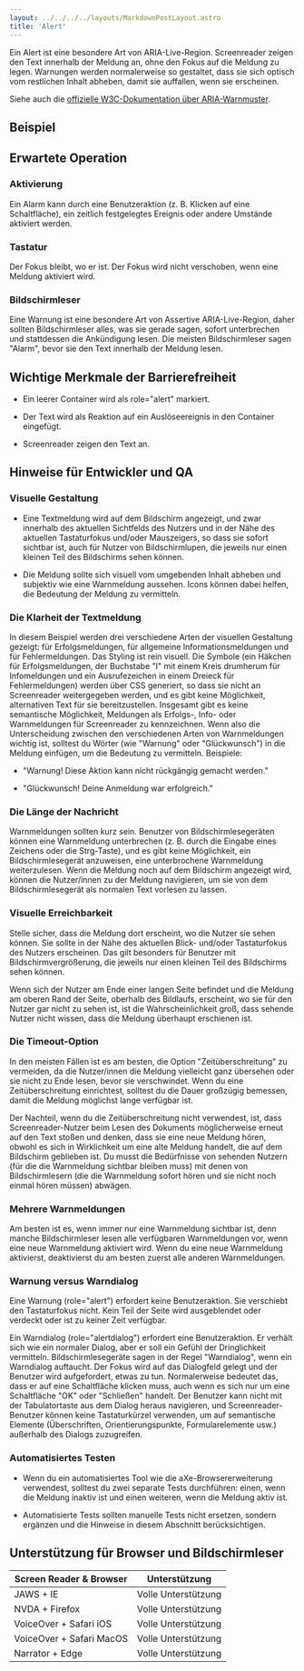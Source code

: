 ```yaml
---
layout: ../../../../layouts/MarkdownPostLayout.astro
title: 'Alert'
---
```



Ein Alert ist eine besondere Art von ARIA-Live-Region. Screenreader zeigen den
Text innerhalb der Meldung an, ohne den Fokus auf die Meldung zu legen. Warnungen
werden normalerweise so gestaltet, dass sie sich optisch vom restlichen Inhalt
abheben, damit sie auffallen, wenn sie erscheinen.

Siehe auch die <a href="https://www.w3.org/WAI/ARIA/apg/patterns/alert/"
target="_blank">offizielle W3C-Dokumentation über ARIA-Warnmuster</a>.

## Beispiel

<Alert />

## Erwartete Operation

### Aktivierung

Ein Alarm kann durch eine Benutzeraktion (z. B. Klicken auf eine Schaltfläche),
ein zeitlich festgelegtes Ereignis oder andere Umstände aktiviert werden.

### Tastatur

Der Fokus bleibt, wo er ist. Der Fokus wird nicht verschoben, wenn eine Meldung
aktiviert wird.

### Bildschirmleser

Eine Warnung ist eine besondere Art von Assertive ARIA-Live-Region, daher sollten
Bildschirmleser alles, was sie gerade sagen, sofort unterbrechen und stattdessen
die Ankündigung lesen. Die meisten Bildschirmleser sagen "Alarm", bevor sie den
Text innerhalb der Meldung lesen.

## Wichtige Merkmale der Barrierefreiheit

- Ein leerer Container wird als role="alert" markiert.

- Der Text wird als Reaktion auf ein Auslöseereignis in den Container eingefügt.

- Screenreader zeigen den Text an.

## Hinweise für Entwickler und QA

### Visuelle Gestaltung

- Eine Textmeldung wird auf dem Bildschirm angezeigt, und zwar innerhalb des aktuellen
  Sichtfelds des Nutzers und in der Nähe des aktuellen Tastaturfokus und/oder Mauszeigers,
  so dass sie sofort sichtbar ist, auch für Nutzer von Bildschirmlupen, die jeweils
  nur einen kleinen Teil des Bildschirms sehen können.

- Die Meldung sollte sich visuell vom umgebenden Inhalt abheben und subjektiv wie
  eine Warnmeldung aussehen. Icons können dabei helfen, die Bedeutung der Meldung
  zu vermitteln.

### Die Klarheit der Textmeldung

In diesem Beispiel werden drei verschiedene Arten der visuellen Gestaltung gezeigt:
für Erfolgsmeldungen, für allgemeine Informationsmeldungen und für Fehlermeldungen.
Das Styling ist rein visuell. Die Symbole (ein Häkchen für Erfolgsmeldungen, der
Buchstabe "I" mit einem Kreis drumherum für Infomeldungen und ein Ausrufezeichen
in einem Dreieck für Fehlermeldungen) werden über CSS generiert, so dass sie nicht
an Screenreader weitergegeben werden, und es gibt keine Möglichkeit, alternativen
Text für sie bereitzustellen. Insgesamt gibt es keine semantische Möglichkeit,
Meldungen als Erfolgs-, Info- oder Warnmeldungen für Screenreader zu kennzeichnen.
Wenn also die Unterscheidung zwischen den verschiedenen Arten von Warnmeldungen
wichtig ist, solltest du Wörter (wie "Warnung" oder "Glückwunsch") in die Meldung
einfügen, um die Bedeutung zu vermitteln. Beispiele:

- "Warnung! Diese Aktion kann nicht rückgängig gemacht werden."

- "Glückwunsch! Deine Anmeldung war erfolgreich."

### Die Länge der Nachricht

Warnmeldungen sollten kurz sein. Benutzer von Bildschirmlesegeräten können eine
Warnmeldung unterbrechen (z. B. durch die Eingabe eines Zeichens oder die Strg-Taste),
und es gibt keine Möglichkeit, ein Bildschirmlesegerät anzuweisen, eine
unterbrochene Warnmeldung weiterzulesen. Wenn die Meldung noch auf dem Bildschirm
angezeigt wird, können die Nutzer/innen zu der Meldung navigieren, um sie von
dem Bildschirmlesegerät als normalen Text vorlesen zu lassen.

### Visuelle Erreichbarkeit

Stelle sicher, dass die Meldung dort erscheint, wo die Nutzer sie sehen können.
Sie sollte in der Nähe des aktuellen Blick- und/oder Tastaturfokus des Nutzers
erscheinen. Das gilt besonders für Benutzer mit Bildschirmvergrößerung, die
jeweils nur einen kleinen Teil des Bildschirms sehen können.

Wenn sich der Nutzer am Ende einer langen Seite befindet und die Meldung am oberen
Rand der Seite, oberhalb des Bildlaufs, erscheint, wo sie für den Nutzer gar nicht
zu sehen ist, ist die Wahrscheinlichkeit groß, dass sehende Nutzer nicht wissen,
dass die Meldung überhaupt erschienen ist.

### Die Timeout-Option

In den meisten Fällen ist es am besten, die Option "Zeitüberschreitung" zu
vermeiden, da die Nutzer/innen die Meldung vielleicht ganz übersehen oder sie
nicht zu Ende lesen, bevor sie verschwindet. Wenn du eine Zeitüberschreitung
einrichtest, solltest du die Dauer großzügig bemessen, damit die Meldung möglichst
lange verfügbar ist.

Der Nachteil, wenn du die Zeitüberschreitung nicht verwendest, ist, dass
Screenreader-Nutzer beim Lesen des Dokuments möglicherweise erneut auf den Text
stoßen und denken, dass sie eine neue Meldung hören, obwohl es sich in Wirklichkeit
um eine alte Meldung handelt, die auf dem Bildschirm geblieben ist. Du musst die
Bedürfnisse von sehenden Nutzern (für die die Warnmeldung sichtbar bleiben muss)
mit denen von Bildschirmlesern (die die Warnmeldung sofort hören und sie nicht
noch einmal hören müssen) abwägen.

### Mehrere Warnmeldungen

Am besten ist es, wenn immer nur eine Warnmeldung sichtbar ist, denn manche
Bildschirmleser lesen alle verfügbaren Warnmeldungen vor, wenn eine neue
Warnmeldung aktiviert wird. Wenn du eine neue Warnmeldung aktivierst, deaktivierst
du am besten zuerst alle anderen Warnmeldungen.

### Warnung versus Warndialog

Eine Warnung (role="alert") erfordert keine Benutzeraktion. Sie verschiebt den
Tastaturfokus nicht. Kein Teil der Seite wird ausgeblendet oder verdeckt oder ist
zu keiner Zeit verfügbar.

Ein Warndialog (role="alertdialog") erfordert eine Benutzeraktion. Er verhält
sich wie ein normaler Dialog, aber er soll ein Gefühl der Dringlichkeit vermitteln.
Bildschirmlesegeräte sagen in der Regel "Warndialog", wenn ein Warndialog auftaucht.
Der Fokus wird auf das Dialogfeld gelegt und der Benutzer wird aufgefordert,
etwas zu tun. Normalerweise bedeutet das, dass er auf eine Schaltfläche klicken
muss, auch wenn es sich nur um eine Schaltfläche "OK" oder "Schließen" handelt.
Der Benutzer kann nicht mit der Tabulatortaste aus dem Dialog heraus navigieren,
und Screenreader-Benutzer können keine Tastaturkürzel verwenden, um auf semantische
Elemente (Überschriften, Orientierungspunkte, Formularelemente usw.) außerhalb
des Dialogs zuzugreifen.

### Automatisiertes Testen

- Wenn du ein automatisiertes Tool wie die aXe-Browsererweiterung verwendest,
  solltest du zwei separate Tests durchführen: einen, wenn die Meldung inaktiv ist
  und einen weiteren, wenn die Meldung aktiv ist.

- Automatisierte Tests sollten manuelle Tests nicht ersetzen, sondern ergänzen
  und die Hinweise in diesem Abschnitt berücksichtigen.

## Unterstützung für Browser und Bildschirmleser

<table>
  <thead>
    <tr>
      <th>Screen Reader & Browser</th>
      <th>Unterstützung</th>
    </tr>
  </thead>
  <tbody>
    <tr>
      <td data-label='Screen Reader & Browser'>JAWS + IE</td>
      <td data-label='Untertützung'>Volle Unterstützung</td>
    </tr>
    <tr>
      <td data-label='Screen Reader & Browser'>NVDA + Firefox</td>
      <td data-label='Untertützung'>Volle Unterstützung</td>
    </tr>
    <tr>
      <td data-label='Screen Reader & Browser'>VoiceOver + Safari iOS</td>
      <td data-label='Untertützung'>Volle Unterstützung</td>
    </tr>
    <tr>
      <td data-label='Screen Reader & Browser'>VoiceOver + Safari MacOS</td>
      <td data-label='Untertützung'>Volle Unterstützung</td>
    </tr>
    <tr>
      <td data-label='Screen Reader & Browser'>Narrator + Edge</td>
      <td data-label='Untertützung'>Volle Unterstützung</td>
    </tr>
  </tbody>
</table>
